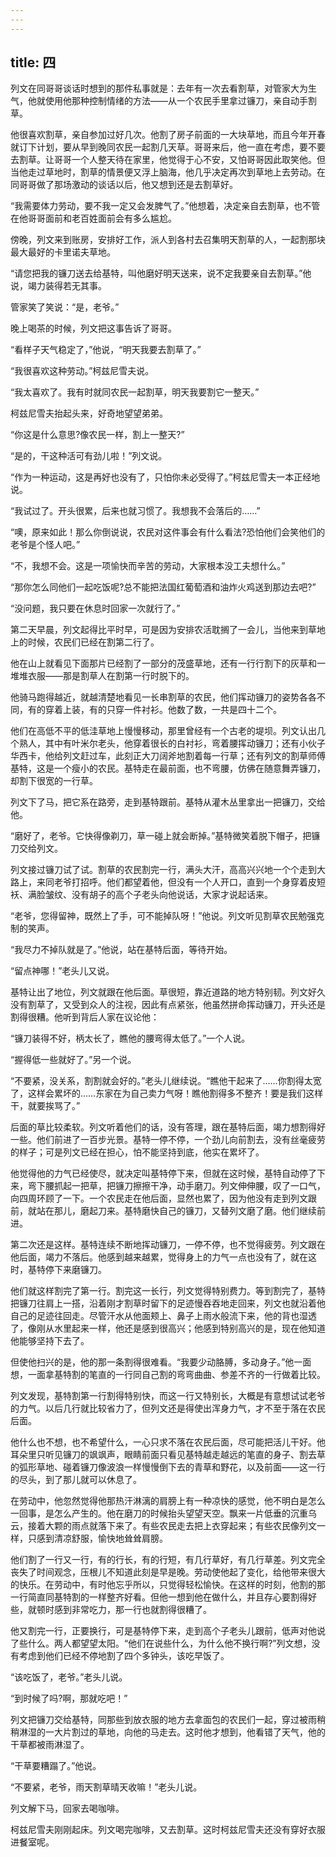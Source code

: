 ```yaml
---
---
---
```

title: 四
---




列文在同哥哥谈话时想到的那件私事就是：去年有一次去看割草，对管家大为生气，他就使用他那种控制情绪的方法——从一个农民手里拿过镰刀，亲自动手割草。

他很喜欢割草，亲自参加过好几次。他割了房子前面的一大块草地，而且今年开春就订下计划，要从早到晚同农民一起割几天草。哥哥来后，他一直在考虑，要不要去割草。让哥哥一个人整天待在家里，他觉得于心不安，又怕哥哥因此取笑他。但当他走过草地时，割草的情景便又浮上脑海，他几乎决定再次到草地上去劳动。在同哥哥做了那场激动的谈话以后，他又想到还是去割草好。

“我需要体力劳动，要不我一定又会发脾气了。”他想着，决定亲自去割草，也不管在他哥哥面前和老百姓面前会有多么尴尬。

傍晚，列文来到账房，安排好工作，派人到各村去召集明天割草的人，一起割那块最大最好的卡里诺夫草地。

“请您把我的镰刀送去给基特，叫他磨好明天送来，说不定我要亲自去割草。”他说，竭力装得若无其事。

管家笑了笑说：“是，老爷。”

晚上喝茶的时候，列文把这事告诉了哥哥。

“看样子天气稳定了，”他说，“明天我要去割草了。”

“我很喜欢这种劳动。”柯兹尼雪夫说。

“我太喜欢了。我有时就同农民一起割草，明天我要割它一整天。”

柯兹尼雪夫抬起头来，好奇地望望弟弟。

“你这是什么意思?像农民一样，割上一整天?”

“是的，干这种活可有劲儿啦！”列文说。

“作为一种运动，这是再好也没有了，只怕你未必受得了。”柯兹尼雪夫一本正经地说。

“我试过了。开头很累，后来也就习惯了。我想我不会落后的……”

“噢，原来如此！那么你倒说说，农民对这件事会有什么看法?恐怕他们会笑他们的老爷是个怪人吧。”

“不，我想不会。这是一项愉快而辛苦的劳动，大家根本没工夫想什么。”

“那你怎么同他们一起吃饭呢?总不能把法国红葡萄酒和油炸火鸡送到那边去吧?”

“没问题，我只要在休息时回家一次就行了。”

第二天早晨，列文起得比平时早，可是因为安排农活耽搁了一会儿，当他来到草地上的时候，农民们已经在割第二行了。

他在山上就看见下面那片已经割了一部分的茂盛草地，还有一行行割下的灰草和一堆堆衣服——那是割草人在割第一行时脱下的。

他骑马跑得越近，就越清楚地看见一长串割草的农民，他们挥动镰刀的姿势各各不同，有的穿着上装，有的只穿一件衬衫。他数了数，一共是四十二个。

他们在高低不平的低洼草地上慢慢移动，那里曾经有一个古老的堤坝。列文认出几个熟人，其中有叶米尔老头，他穿着很长的白衬衫，弯着腰挥动镰刀；还有小伙子华西卡，他给列文赶过车，此刻正大刀阔斧地割着每一行草；还有列文的割草师傅基特，这是一个瘦小的农民。基特走在最前面，也不弯腰，仿佛在随意舞弄镰刀，却割下很宽的一行草。

列文下了马，把它系在路旁，走到基特跟前。基特从灌木丛里拿出一把镰刀，交给他。

“磨好了，老爷。它快得像剃刀，草一碰上就会断掉。”基特微笑着脱下帽子，把镰刀交给列文。

列文接过镰刀试了试。割草的农民割完一行，满头大汗，高高兴兴地一个个走到大路上，来同老爷打招呼。他们都望着他，但没有一个人开口，直到一个身穿着皮短袄、满脸皱纹、没有胡子的高个子老头向他说话，大家才说起话来。

“老爷，您得留神，既然上了手，可不能掉队呀！”他说。列文听见割草农民勉强克制的笑声。

“我尽力不掉队就是了。”他说，站在基特后面，等待开始。

“留点神哪！”老头儿又说。

基特让出了地位，列文就跟在他后面。草很短，靠近道路的地方特别韧。列文好久没有割草了，又受到众人的注视，因此有点紧张，他虽然拼命挥动镰刀，开头还是割得很糟。他听到背后人家在议论他：

“镰刀装得不好，柄太长了，瞧他的腰弯得太低了。”一个人说。

“握得低一些就好了。”另一个说。

“不要紧，没关系，割割就会好的。”老头儿继续说。“瞧他干起来了……你割得太宽了，这样会累坏的……东家在为自己卖力气呀！瞧他割得多不整齐！要是我们这样干，就要挨骂了。”

后面的草比较柔软。列文听着他们的话，没有答理，跟在基特后面，竭力想割得好一些。他们前进了一百步光景。基特一停不停，一个劲儿向前割去，没有丝毫疲劳的样子；可是列文已经在担心，怕不能坚持到底，他实在累坏了。

他觉得他的力气已经使尽，就决定叫基特停下来，但就在这时候，基特自动停了下来，弯下腰抓起一把草，把镰刀擦擦干净，动手磨刀。列文伸伸腰，叹了一口气，向四周环顾了一下。一个农民走在他后面，显然也累了，因为他没有走到列文跟前，就站在那儿，磨起刀来。基特磨快自己的镰刀，又替列文磨了磨。他们继续前进。

第二次还是这样。基特连续不断地挥动镰刀，一停不停，也不觉得疲劳。列文跟在他后面，竭力不落后。他感到越来越累，觉得身上的力气一点也没有了，就在这时，基特停下来磨镰刀。

他们就这样割完了第一行。割完这一长行，列文觉得特别费力。等到割完了，基特把镰刀往肩上一搭，沿着刚才割草时留下的足迹慢吞吞地走回来，列文也就沿着他自己的足迹往回走。尽管汗水从他面颊上、鼻子上雨水般流下来，他的背也湿透了，像刚从水里起来一样，他还是感到很高兴；他感到特别高兴的是，现在他知道他能够坚持下去了。

但使他扫兴的是，他的那一条割得很难看。“我要少动胳膊，多动身子。”他一面想，一面拿基特割的笔直的一行同自己割的弯弯曲曲、参差不齐的一行做着比较。

列文发现，基特割第一行割得特别快，而这一行又特别长，大概是有意想试试老爷的力气。以后几行就比较省力了，但列文还是得使出浑身力气，才不至于落在农民后面。

他什么也不想，也不希望什么，一心只求不落在农民后面，尽可能把活儿干好。他耳朵里只听见镰刀的飒飒声，眼睛前面只看见基特越走越远的笔直的身子、割去草的弧形草地、碰着镰刀像波浪一样慢慢倒下去的青草和野花，以及前面——这一行的尽头，到了那儿就可以休息了。

在劳动中，他忽然觉得他那热汗淋漓的肩膀上有一种凉快的感觉，他不明白是怎么一回事，是怎么产生的。他在磨刀的时候抬头望望天空。飘来一片低垂的沉重乌云，接着大颗的雨点就落下来了。有些农民走去把上衣穿起来；有些农民像列文一样，只感到清凉舒服，愉快地耸耸肩膀。

他们割了一行又一行，有的行长，有的行短，有几行草好，有几行草差。列文完全丧失了时间观念，压根儿不知道此刻是早是晚。劳动使他起了变化，给他带来很大的快乐。在劳动中，有时他忘乎所以，只觉得轻松愉快。在这样的时刻，他割的那一行简直同基特割的一样整齐好看。但他一想到他在做什么，并且存心要割得好些，就顿时感到非常吃力，那一行也就割得很糟了。

他又割完一行，正要换行，可是基特停下来，走到高个子老头儿跟前，低声对他说了些什么。两人都望望太阳。“他们在说些什么，为什么他不换行啊?”列文想，没有考虑到他们已经不停地割了四个多钟头，该吃早饭了。

“该吃饭了，老爷。”老头儿说。

“到时候了吗?啊，那就吃吧！”

列文把镰刀交给基特，同那些到放衣服的地方去拿面包的农民们一起，穿过被雨稍稍淋湿的一大片割过的草地，向他的马走去。这时他才想到，他看错了天气，他的干草都被雨淋湿了。

“干草要糟蹋了。”他说。

“不要紧，老爷，雨天割草晴天收嘛！”老头儿说。

列文解下马，回家去喝咖啡。

柯兹尼雪夫刚刚起床。列文喝完咖啡，又去割草。这时柯兹尼雪夫还没有穿好衣服进餐室呢。